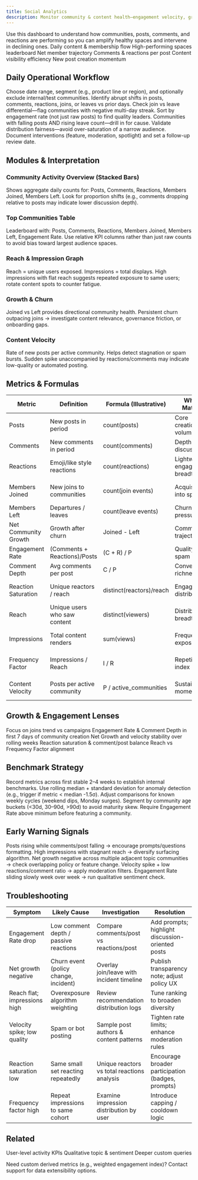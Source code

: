 ```yaml
---
title: Social Analytics
description: Monitor community & content health—engagement velocity, growth vs churn, reach, impressions, and top community performance.
---
```


<Info>
Use this dashboard to understand how communities, posts, comments, and reactions are performing so you can amplify healthy spaces and intervene in declining ones.
</Info>

<CardGroup cols={3}>
  <Card title="Community Activity" icon="chart-line">Daily content & membership flow</Card>
  <Card title="Top Communities" icon="award">High-performing spaces leaderboard</Card>
  <Card title="Growth vs Churn" icon="arrow-trend-up">Net member trajectory</Card>
  <Card title="Engagement Quality" icon="ranking-star">Comments & reactions per post</Card>
  <Card title="Reach & Impressions" icon="eye">Content visibility efficiency</Card>
  <Card title="Content Velocity" icon="bolt">New post creation momentum</Card>
</CardGroup>

## Daily Operational Workflow

<Steps>
  <Step title="Set Filters">Choose date range, segment (e.g., product line or region), and optionally exclude internal/test communities.</Step>
  <Step title="Scan Activity Stack">Identify abrupt shifts in posts, comments, reactions, joins, or leaves vs prior days.</Step>
  <Step title="Review Net Growth">Check join vs leave differential—flag communities with negative multi-day streak.</Step>
  <Step title="Open Top Communities">Sort by engagement rate (not just raw posts) to find quality leaders.</Step>
  <Step title="Inspect Decliners">Communities with falling posts AND rising leave count—drill in for cause.</Step>
  <Step title="Check Reach vs Impressions">Validate distribution fairness—avoid over-saturation of a narrow audience.</Step>
  <Step title="Action & Log">Document interventions (feature, moderation, spotlight) and set a follow-up review date.</Step>
</Steps>

## Modules & Interpretation

### Community Activity Overview (Stacked Bars)
Shows aggregate daily counts for: Posts, Comments, Reactions, Members Joined, Members Left. Look for proportion shifts (e.g., comments dropping relative to posts may indicate lower discussion depth).

### Top Communities Table
Leaderboard with: Posts, Comments, Reactions, Members Joined, Members Left, Engagement Rate. Use relative KPI columns rather than just raw counts to avoid bias toward largest audience spaces.

### Reach & Impression Graph
Reach = unique users exposed. Impressions = total displays. High impressions with flat reach suggests repeated exposure to same users; rotate content spots to counter fatigue.

### Growth & Churn
Joined vs Left provides directional community health. Persistent churn outpacing joins → investigate content relevance, governance friction, or onboarding gaps.

### Content Velocity
Rate of new posts per active community. Helps detect stagnation or spam bursts. Sudden spike unaccompanied by reactions/comments may indicate low-quality or automated posting.

## Metrics & Formulas

| Metric | Definition | Formula (Illustrative) | Why It Matters | Action Trigger |
|--------|------------|------------------------|----------------|----------------|
| Posts | New posts in period | count(posts) | Core creation volume | Drop >20% w/w |
| Comments | New comments in period | count(comments) | Depth of discussion | Comments/Post ratio < baseline |
| Reactions | Emoji/like style reactions | count(reactions) | Lightweight engagement breadth | Reactions/Post ratio dips |
| Members Joined | New joins to communities | count(join events) | Acquisition into spaces | Join decline consecutive 3 days |
| Members Left | Departures / leaves | count(leave events) | Churn pressure | Left rising >15% w/w |
| Net Community Growth | Growth after churn | Joined - Left | Community trajectory | Negative 3+ days |
| Engagement Rate | (Comments + Reactions)/Posts | (C + R) / P | Quality vs spam | Falls below target band |
| Comment Depth | Avg comments per post | C / P | Conversation richness | < baseline percentile |
| Reaction Saturation | Unique reactors / reach | distinct(reactors)/reach | Engagement distribution | Concentrated small reactor core |
| Reach | Unique users who saw content | distinct(viewers) | Distribution breadth | Stagnant vs user growth |
| Impressions | Total content renders | sum(views) | Frequency / exposure | High impressions, flat reach |
| Frequency Factor | Impressions / Reach | I / R | Repetition index | > target (content fatigue risk) |
| Content Velocity | Posts per active community | P / active_communities | Sustain momentum | Sharp rise (spam) or fall (stagnation) |

## Growth & Engagement Lenses

<Tabs>
  <Tab title="Acquisition">Focus on joins trend vs campaigns</Tab>
  <Tab title="Activation">Engagement Rate & Comment Depth in first 7 days of community creation</Tab>
  <Tab title="Retention">Net Growth and velocity stability over rolling weeks</Tab>
  <Tab title="Quality">Reaction saturation & comment/post balance</Tab>
  <Tab title="Distribution">Reach vs Frequency Factor alignment</Tab>
</Tabs>

## Benchmark Strategy

<AccordionGroup>
  <Accordion title="Baseline Collection">Record metrics across first stable 2–4 weeks to establish internal benchmarks.</Accordion>
  <Accordion title="Adaptive Thresholds">Use rolling median + standard deviation for anomaly detection (e.g., trigger if metric < median -1.5σ).</Accordion>
  <Accordion title="Seasonality">Adjust comparisons for known weekly cycles (weekend dips, Monday surges).</Accordion>
  <Accordion title="Cohort Splits">Segment by community age buckets (&lt;30d, 30–90d, &gt;90d) to avoid maturity skew.</Accordion>
  <Accordion title="Quality Guardrail">Require Engagement Rate above minimum before featuring a community.</Accordion>
</AccordionGroup>

## Early Warning Signals

<Tabs>
  <Tab title="Shallow Engagement">Posts rising while comments/post falling → encourage prompts/questions formatting.</Tab>
  <Tab title="Concentration Risk">High impressions with stagnant reach → diversify surfacing algorithm.</Tab>
  <Tab title="Churn Cluster">Net growth negative across multiple adjacent topic communities → check overlapping policy or feature change.</Tab>
  <Tab title="Spam Burst">Velocity spike + low reactions/comment ratio → apply moderation filters.</Tab>
  <Tab title="Quality Stall">Engagement Rate sliding slowly week over week → run qualitative sentiment check.</Tab>
</Tabs>

## Troubleshooting

| Symptom | Likely Cause | Investigation | Resolution |
|---------|-------------|---------------|-----------|
| Engagement Rate drop | Low comment depth / passive reactions | Compare comments/post vs reactions/post | Add prompts; highlight discussion-oriented posts |
| Net growth negative | Churn event (policy change, incident) | Overlay join/leave with incident timeline | Publish transparency note; adjust policy UX |
| Reach flat; impressions high | Overexposure algorithm weighting | Review recommendation distribution logs | Tune ranking to broaden diversity |
| Velocity spike; low quality | Spam or bot posting | Sample post authors & content patterns | Tighten rate limits; enhance moderation rules |
| Reaction saturation low | Same small set reacting repeatedly | Unique reactors vs total reactions analysis | Encourage broader participation (badges, prompts) |
| Frequency factor high | Repeat impressions to same cohort | Examine impression distribution by user | Introduce capping / cooldown logic |

## Related

<CardGroup cols={2}>
  <Card title="Activity Analytics" icon="chart-line" href="./activity-analytics">User-level activity KPIs</Card>
  <Card title="AI Social Insights" icon="sparkles" href="./social-insights">Qualitative topic & sentiment</Card>
  <Card title="Raw Data Export" icon="download" href="./raw-data-export">Deeper custom queries</Card>
</CardGroup>

<Info>Need custom derived metrics (e.g., weighted engagement index)? Contact support for data extensibility options.</Info>